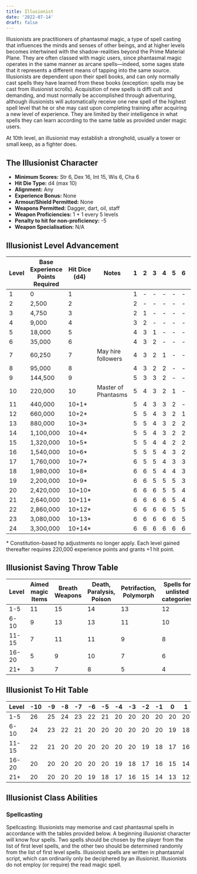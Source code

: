 ```yaml
---
title: Illusionist
date: '2022-07-14'
draft: false
---
```


Illusionists are practitioners of phantasmal magic, a type of spell casting that influences the minds and senses of other beings, and at higher levels becomes intertwined with the shadow-realities beyond the Prime Material Plane. They are often classed with magic users, since phantasmal magic operates in the same manner as arcane spells—indeed, some sages state that it represents a different means of tapping into the same source. Illusionists are dependent upon their spell books, and can only normally cast spells they have learned from these books (exception: spells may be cast from illusionist scrolls). Acquisition of new spells is diffi cult and demanding, and must normally be accomplished through adventuring, although illusionists will automatically receive one new spell of the highest spell level that he or she may cast upon completing training after acquiring a new level of experience. They are limited by their intelligence in what spells they can learn according to the same table as provided under magic users.

At 10th level, an illusionist may establish a stronghold, usually a tower or small keep, as a fighter does.

## The Illusionist Character

- **Minimum Scores:** Str 6, Dex 16, Int 15, Wis 6, Cha 6
- **Hit Die Type:** d4 (max 10)
- **Alignment:** Any
- **Experience Bonus:** None
- **Armour/Shield Permitted:** None
- **Weapons Permitted:** Dagger, dart, oil, staff
- **Weapon Proficiencies:** 1 + 1 every 5 levels
- **Penalty to hit for non-proficiency:** -5
- **Weapon Specialisation:** N/A

## Illusionist Level Advancement

| Level | Base Experience Points Required | Hit Dice (d4) | Notes               | 1   | 2   | 3   | 4   | 5   | 6   | 7   |
| ----- | ------------------------------- | ------------- | ------------------- | --- | --- | --- | --- | --- | --- | --- |
| 1     | 0                               | 1             |                     | 1   | -   | -   | -   | -   | -   | -   |
| 2     | 2,500                           | 2             |                     | 2   | -   | -   | -   | -   | -   | -   |
| 3     | 4,750                           | 3             |                     | 2   | 1   | -   | -   | -   | -   | -   |
| 4     | 9,000                           | 4             |                     | 3   | 2   | -   | -   | -   | -   | -   |
| 5     | 18,000                          | 5             |                     | 4   | 3   | 1   | -   | -   | -   | -   |
| 6     | 35,000                          | 6             |                     | 4   | 3   | 2   | -   | -   | -   | -   |
| 7     | 60,250                          | 7             | May hire followers  | 4   | 3   | 2   | 1   | -   | -   | -   |
| 8     | 95,000                          | 8             |                     | 4   | 3   | 2   | 2   | -   | -   | -   |
| 9     | 144,500                         | 9             |                     | 5   | 3   | 3   | 2   | -   | -   | -   |
| 10    | 220,000                         | 10            | Master of Phantasms | 5   | 4   | 3   | 2   | 1   | -   | -   |
| 11    | 440,000                         | 10+1\*        |                     | 5   | 4   | 3   | 3   | 2   | -   | -   |
| 12    | 660,000                         | 10+2\*        |                     | 5   | 5   | 4   | 3   | 2   | 1   | -   |
| 13    | 880,000                         | 10+3\*        |                     | 5   | 5   | 4   | 3   | 2   | 2   | -   |
| 14    | 1,100,000                       | 10+4\*        |                     | 5   | 5   | 4   | 3   | 2   | 2   | 1   |
| 15    | 1,320,000                       | 10+5\*        |                     | 5   | 5   | 4   | 4   | 2   | 2   | 2   |
| 16    | 1,540,000                       | 10+6\*        |                     | 5   | 5   | 5   | 4   | 3   | 2   | 2   |
| 17    | 1,760,000                       | 10+7\*        |                     | 6   | 5   | 5   | 4   | 3   | 3   | 2   |
| 18    | 1,980,000                       | 10+8\*        |                     | 6   | 6   | 5   | 4   | 4   | 3   | 2   |
| 19    | 2,200,000                       | 10+9\*        |                     | 6   | 6   | 5   | 5   | 5   | 3   | 2   |
| 20    | 2,420,000                       | 10+10\*       |                     | 6   | 6   | 6   | 5   | 5   | 4   | 2   |
| 21    | 2,640,000                       | 10+11\*       |                     | 6   | 6   | 6   | 6   | 5   | 4   | 3   |
| 22    | 2,860,000                       | 10+12\*       |                     | 6   | 6   | 6   | 6   | 5   | 5   | 3   |
| 23    | 3,080,000                       | 10+13\*       |                     | 6   | 6   | 6   | 6   | 6   | 5   | 4   |
| 24    | 3,300,000                       | 10+14\*       |                     | 6   | 6   | 6   | 6   | 6   | 6   | 5   |

\* Constitution-based hp adjustments no longer apply.
Each level gained thereafter requires 220,000 experience points and grants +1 hit point.

## Illusionist Saving Throw Table

| Level | Aimed magic Items | Breath Weapons | Death, Paralysis, Poison | Petrifaction, Polymorph | Spells for unlisted categories |
| ----- | ----------------- | -------------- | ------------------------ | ----------------------- | ------------------------------ |
| 1-5   | 11                | 15             | 14                       | 13                      | 12                             |
| 6-10  | 9                 | 13             | 13                       | 11                      | 10                             |
| 11-15 | 7                 | 11             | 11                       | 9                       | 8                              |
| 16-20 | 5                 | 9              | 10                       | 7                       | 6                              |
| 21+   | 3                 | 7              | 8                        | 5                       | 4                              |

## Illusionist To Hit Table

| Level | -10 | -9  | -8  | -7  | -6  | -5  | -4  | -3  | -2  | -1  | 0   | 1   | 2   | 3   | 4   | 5   | 6   | 7   | 8   | 9   | 10  |
| ----- | --- | --- | --- | --- | --- | --- | --- | --- | --- | --- | --- | --- | --- | --- | --- | --- | --- | --- | --- | --- | --- |
| 1-5   | 26  | 25  | 24  | 23  | 22  | 21  | 20  | 20  | 20  | 20  | 20  | 20  | 19  | 18  | 17  | 16  | 15  | 14  | 13  | 12  | 11  |
| 6-10  | 24  | 23  | 22  | 21  | 20  | 20  | 20  | 20  | 20  | 20  | 19  | 18  | 17  | 16  | 15  | 14  | 13  | 12  | 11  | 10  | 9   |
| 11-15 | 22  | 21  | 20  | 20  | 20  | 20  | 20  | 20  | 19  | 18  | 17  | 16  | 15  | 14  | 13  | 12  | 11  | 10  | 9   | 8   | 7   |
| 16-20 | 20  | 20  | 20  | 20  | 20  | 20  | 19  | 18  | 17  | 16  | 15  | 14  | 13  | 12  | 11  | 10  | 9   | 8   | 7   | 6   | 5   |
| 21+   | 20  | 20  | 20  | 20  | 19  | 18  | 17  | 16  | 15  | 14  | 13  | 12  | 11  | 10  | 9   | 8   | 7   | 6   | 5   | 4   | 3   |

## Illusionist Class Abilities

### Spellcasting

Spellcasting: Illusionists may memorise and cast phantasmal spells in accordance with the tables provided below. A beginning illusionist character will know four spells. Two spells should be chosen by the player from the list of first level spells, and the other two should be determined randomly from the list of first level spells. Illusionist spells are written in phantasmal script, which can ordinarily only be deciphered by an illusionist. Illusionists do not employ (or require) the read magic spell.
